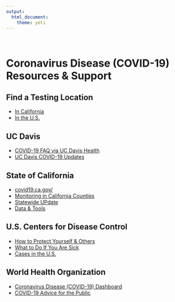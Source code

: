```yaml
---
output: 
  html_document:
    theme: yeti
---
```

<br>


# **Coronavirus Disease (COVID-19) Resources & Support**

## Find a Testing Location
* [In California](https://www.arcgis.com/apps/Nearby/index.html?appid=43118dc0d5d348d8ab20a81967a15401)
* [In the U.S.](https://covid19testcenterlocator.uhc.com/ctcl#/CTC-Search)

## UC Davis
* [COVID-19 FAQ via UC Davis Health](https://health.ucdavis.edu/coronavirus/covid-19-transmission/index.html)
* [UC Davis COVID-19 Updates](https://iet.ucdavis.edu/covid-19-updates)

## State of California
* [covid19.ca.gov/](https://covid19.ca.gov/)
* [Monitoring in California Counties](https://covid19.ca.gov/roadmap-counties/#track-data)
* [Statewide UPdate](https://update.covid19.ca.gov/)
* [Data & Tools](https://covid19.ca.gov/data-and-tools/)

## U.S. Centers for Disease Control
* [How to Protect Yourself & Others](https://www.cdc.gov/coronavirus/2019-ncov/prevent-getting-sick/prevention.html)
* [What to Do If You Are Sick](https://www.cdc.gov/coronavirus/2019-ncov/if-you-are-sick/steps-when-sick.html)
* [Cases in the U.S.](https://www.cdc.gov/coronavirus/2019-ncov/cases-updates/cases-in-us.html)

## World Health Organization
* [Coronavirus Disease (COVID-19) Dashboard](https://covid19.who.int/)
* [COVID-19 Advice for the Public](https://www.who.int/emergencies/diseases/novel-coronavirus-2019/advice-for-public)
